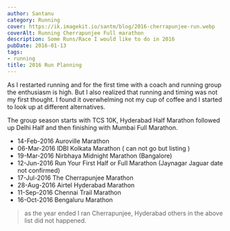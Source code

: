 ```yaml
---
author: Santanu
category: Running
cover: https://ik.imagekit.io/santm/blog/2016-cherrapunjee-run.webp
coverAlt: Running Cherrapunjee Full marathon
description: Some Runs/Race I would like to do in 2016
pubDate: 2016-01-13
tags:
- running
title: 2016 Run Planning
---
```


As I restarted running and for the first time with a coach and running group the enthusiasm is high. But I also realized that running and timing was not my first thought. I found it overwhelming not my cup of coffee and I started to look up at different alternatives. 

The group season starts with TCS 10K, Hyderabad Half Marathon followed up Delhi Half and then finishing with Mumbai Full Marathon.


-   14-Feb-2016 Auroville Marathon
-   06-Mar-2016 IDBI Kolkata Marathon ( can not go but listing )
-   19-Mar-2016 Nirbhaya Midnight Marathon (Bangalore)
-   12-Jun-2016 Run Your First Half or Full Marathon (Jaynagar Jaguar
    date not confirmed)
-   17-Jul-2016 The Cherrapunjee Marathon
-   28-Aug-2016 Airtel Hyderabad Marathon
-   11-Sep-2016 Chennai Trail Marathon
-   16-Oct-2016 Bengaluru Marathon


> as the year ended I ran Cherrapunjee, Hyderabad others in the above list did not happened.